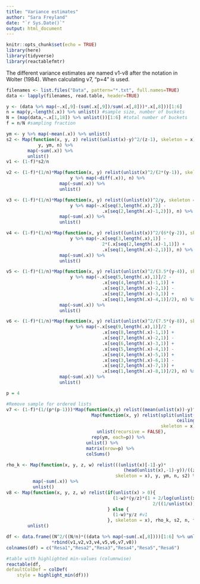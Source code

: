 ```yaml
---
title: "Variance estimates"
author: "Sara Freyland"
date: "`r Sys.Date()`"
output: html_document
---
```



```r
knitr::opts_chunk$set(echo = TRUE)
library(here)
library(tidyverse)
library(reactablefmtr)
```

The different variance estimates are named v1-v8 after the notation in Wolter (1984).
When calculating v7, "p=4" is used.


```r

filenames <- list.files("Data", pattern="*.txt", full.names=TRUE)
data <- lapply(filenames, read.table, header=TRUE)

y <- (data %>% map(~.x[,9]-(sum(.x[,9])/sum(.x[,8]))*.x[,8]))[1:6]
n = map(y,~length(.x)) %>% unlist() #sample size, number of buckets
N = (map(data,~.x[1,18]) %>% unlist())[1:6] #total number of buckets
f = n/N #sampling fraction

ym <- y %>% map(~mean(.x)) %>% unlist()
s2 <- Map(function(x, y, z) relist((unlist(x)-y)^2/(z-1), skeleton = x), 
            y, ym, n) %>%
        map(~sum(.x)) %>%
        unlist()
v1 <- (1-f)*s2/n

v2 <- (1-f)*(1/n)*Map(function(x, y) relist(unlist(x)^2/(2*(y-1)), skeleton = x), 
                        y %>% map(~diff(.x)), n) %>%
                    map(~sum(.x)) %>%
                    unlist()

v3 <- (1-f)*(1/n)*Map(function(x, y) relist((unlist(x))^2/y, skeleton = x), 
                        y %>% map(~.x[seq(3,length(.x),2)] - 
                                    .x[seq(2,length(.x)-1,2)]), n) %>%
                    map(~sum(.x)) %>%
                    unlist()

v4 <- (1-f)*(1/n)*Map(function(x, y) relist((unlist(x))^2/(6*(y-2)), skeleton = x), 
                        y %>% map(~.x[seq(3,length(.x),1)] - 
                                    2*(.x[seq(2,length(.x)-1,1)]) + 
                                    .x[seq(1,length(.x)-2,1)]), n) %>%
                    map(~sum(.x)) %>%
                    unlist()

v5 <- (1-f)*(1/n)*Map(function(x, y) relist(unlist(x)^2/(3.5*(y-4)), skeleton = x), 
                        y %>% map(~.x[seq(5,length(.x),1)]/2 - 
                                    .x[seq(4,length(.x)-1,1)] + 
                                    .x[seq(3,length(.x)-2,1)] - 
                                    .x[seq(2,length(.x)-3,1)] + 
                                    .x[seq(1,length(.x)-4,1)]/2), n) %>%
                    map(~sum(.x)) %>%
                    unlist()

v6 <- (1-f)*(1/n)*Map(function(x, y) relist(unlist(x)^2/(7.5*(y-8)), skeleton = x), 
                        y %>% map(~.x[seq(9,length(.x),1)]/2 -
                                    .x[seq(8,length(.x)-1,1)] +
                                    .x[seq(7,length(.x)-2,1)] -
                                    .x[seq(6,length(.x)-3,1)] +
                                    .x[seq(5,length(.x)-4,1)] - 
                                    .x[seq(4,length(.x)-5,1)] + 
                                    .x[seq(3,length(.x)-6,1)] - 
                                    .x[seq(2,length(.x)-7,1)] + 
                                    .x[seq(1,length(.x)-8,1)]/2), n) %>%
                    map(~sum(.x)) %>%
                    unlist()

p = 4

#Remove sample for ordered lists
v7 <- (1-f)*(1/(p*(p-1)))*Map(function(x,y) relist((mean(unlist(x))-y)^2, skeleton = x), 
                                Map(function(x, y) relist(split(unlist(x), 
                                                                ceiling(seq_along(x)/(y/p))), 
                                                          skeleton = x), y, n) %>% 
                                  unlist(recursive = FALSE), 
                                rep(ym, each=p)) %>%
                              unlist() %>%
                              matrix(nrow=p) %>%
                              colSums()

rho_k <- Map(function(x, y, z, w) relist(((unlist(x)[-1]-y)*
                                            (head(unlist(x),-1)-y))/((z-1)*w), 
                                         skeleton = x), y, ym, n, s2) %>%
          map(~sum(.x)) %>%
          unlist()
v8 <- Map(function(x, y, z, w) relist(if(unlist(x) > 0){
                                        (1-w)*(y/z)*(1 + 2/log(unlist(x)) + 
                                                       2/((1/unlist(x)) - 1))
                                      } else {
                                        (1-w)*y/z #v1
                                      }, skeleton = x), rho_k, s2, n, f) %>% 
        unlist()

df <- data.frame((N^2/((N/n)*((data %>% map(~sum(.x[,8])))[1:6] %>% unlist()))^2) 
                 *rbind(v1,v2,v3,v4,v5,v6,v7,v8)) 
colnames(df) = c("Resa1","Resa2","Resa3","Resa4","Resa5","Resa6")

#table with highlighted min-values (columnwise)
reactable(df,
defaultColDef = colDef(
    style = highlight_min(df)))

```


